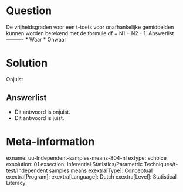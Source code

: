 Question
========
  
De vrijheidsgraden voor een t-toets voor onafhankelijke gemiddelden kunnen worden berekend met de formule df = N1 + N2 - 1. 
Answerlist
----------
* Waar
* Onwaar

Solution
========
  
Onjuist

Answerlist
----------
* Dit antwoord is onjuist.
* Dit antwoord is juist.

Meta-information
================
exname: uu-Independent-samples-means-804-nl
extype: schoice
exsolution: 01
exsection: Inferential Statistics/Parametric Techniques/t-test/Independent samples means
exextra[Type]: Conceptual
exextra[Program]: 
exextra[Language]: Dutch
exextra[Level]: Statistical Literacy
